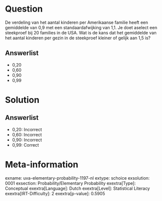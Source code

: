 Question
========

De verdeling van het aantal kinderen per Amerikaanse familie heeft een
gemiddelde van 0,9 met een standaardafwijking van 1,1. Je doet aselect
een steekproef bij 20 families in de USA. Wat is de kans dat het
gemiddelde van het aantal kinderen per gezin in de steekproef kleiner of
gelijk aan 1,5 is?

Answerlist
----------

* 0,20
* 0,60
* 0,90
* 0,99

Solution
========

Answerlist
----------

* 0,20: Incorrect
* 0,60: Incorrect
* 0,90: Incorrect
* 0,99: Correct

Meta-information
================
exname: uva-elementary-probability-1197-nl
extype: schoice
exsolution: 0001
exsection: Probability/Elementary Probability 
exextra[Type]: Conceptual
exextra[Language]: Dutch
exextra[Level]: Statistical Literacy
exextra[IRT-Difficulty]: 2
exextra[p-value]: 0.5905
